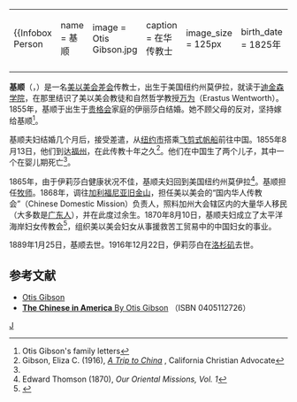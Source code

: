 {|align="right" 
|{{Infobox Person
| name   = 基顺
| image     = Otis Gibson.jpg
| caption  = 在华传教士
| image_size  = 125px
| birth_date  = 1825年
| birth_place = 美国纽约州Moira
| death_date  = 1889年1月25日
| death_place = 美国加州旧金山
}}
|-
|}
'''基顺'''（{{lang|en|Otis T. Gibson}}，{{bd|1825年||1889年|1月25日|catIdx=G}}）是一名[[美以美会差会|美以美会差会]]传教士，出生于美国纽约州莫伊拉，就读于[[迪金森学院|迪金森学院]]，在那里结识了美以美会教徒和自然哲学教授[[万为|万为]]（Erastus Wentworth）。1855年，基顺于出生于[[贵格会|贵格会]]家庭的伊丽莎白结婚。她不顾父母的反对，坚持嫁给基顺<ref name="FamilyLetters">Otis Gibson's family letters</ref>。

基顺夫妇结婚几个月后，接受差遣，从[[纽约市|纽约市]]搭乘[[飞剪式帆船|飞剪式帆船]]前往中国。1855年8月13日，他们到达[[福州|福州]]，在此传教十年之久<ref name="TripToChina">Gibson, Eliza C. (1916), ''[http://www.gnudoyng.net/christianity/1916_trip_to_china.php A Trip to China] {{webarchive|url=https://web.archive.org/web/20110723140212/http://www.gnudoyng.net/christianity/1916_trip_to_china.php |date=2011-07-23 }}'', California Christian Advocate</ref>。他们在中国生了两个儿子，其中一个在婴儿期死亡<ref name="FamilyLetters"/>。

1865年，由于伊莉莎白健康状况不佳，基顺夫妇回到美国纽约州莫伊拉<ref>Edward Thomson (1870), ''Our Oriental Missions, Vol. 1''</ref>。基顺担任[[牧师|牧师]]。1868年，调往[[加利福尼亚|加利福尼亚]][[旧金山|旧金山]]，担任美以美会的“国内华人传教会”（Chinese Domestic Mission）负责人，照料加州大会辖区内的大量华人移民（大多数是[[广东人|广东人]]），并在此度过余生。1870年8月10日，基顺夫妇成立了太平洋海岸妇女传教会<ref name="Dickinson">{{cite web|url=http://chronicles.dickinson.edu/encyclo/g/ed_gibsonO.htm|title=Otis Gibson (1826 - 1889)|accessdate= 2009-08-16|work=|publisher=|date=|deadurl=yes|archiveurl=https://web.archive.org/web/20081121180708/http://chronicles.dickinson.edu/encyclo/g/ed_gibsonO.htm|archivedate=2008-11-21|df=}}</ref>，组织美以美会妇女从事援救苦工贸易中的中国妇女的事业。

1889年1月25日，基顺去世。1916年12月22日，伊莉莎白在[[洛杉矶|洛杉矶]]去世。

==参考文献==
*[https://web.archive.org/web/20081121180708/http://chronicles.dickinson.edu/encyclo/g/ed_gibsonO.htm Otis Gibson ]
*[http://books.google.com/books?id=utKrroKeG1YC '''The Chinese in America''' By Otis Gibson] （ISBN 0405112726）

{{基督教传教士在福州}}

[[Category:在华基督教传教士|J]]